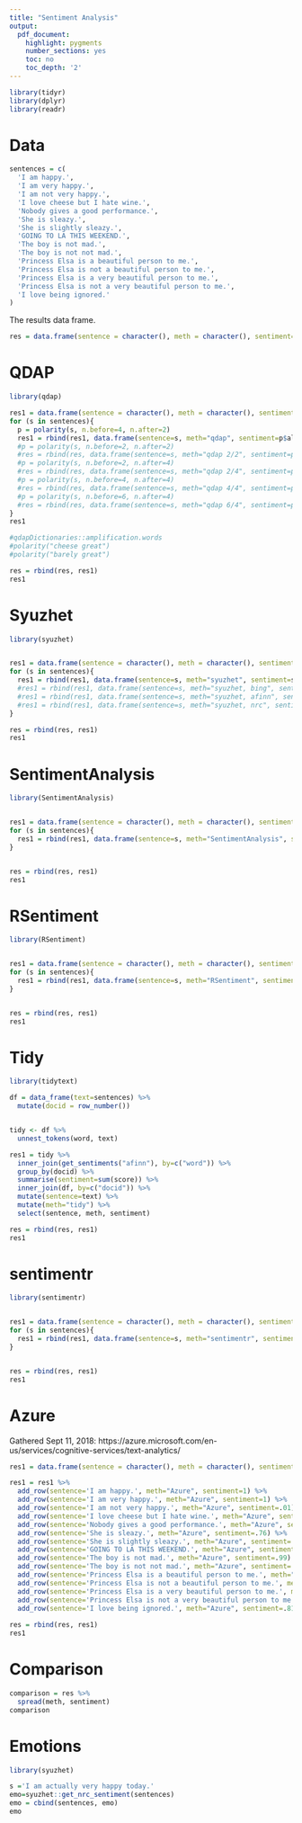 ---
title: "Sentiment Analysis"
output:
  pdf_document:
    highlight: pygments
    number_sections: yes
    toc: no
    toc_depth: '2'
---



```{r}
library(tidyr)
library(dplyr)
library(readr)
```

# Data

```{r}
sentences = c(
  'I am happy.',
  'I am very happy.',
  'I am not very happy.',
  'I love cheese but I hate wine.',
  'Nobody gives a good performance.',
  'She is sleazy.',
  'She is slightly sleazy.',
  'GOING TO LA THIS WEEKEND.',
  'The boy is not mad.',
  'The boy is not not mad.',
  'Princess Elsa is a beautiful person to me.',
  'Princess Elsa is not a beautiful person to me.',
  'Princess Elsa is a very beautiful person to me.',
  'Princess Elsa is not a very beautiful person to me.',
  'I love being ignored.'
)
```

The results data frame.

```{r}
res = data.frame(sentence = character(), meth = character(), sentiment=numeric())
```

# QDAP

```{r}
library(qdap)

res1 = data.frame(sentence = character(), meth = character(), sentiment=numeric())
for (s in sentences){
  p = polarity(s, n.before=4, n.after=2)
  res1 = rbind(res1, data.frame(sentence=s, meth="qdap", sentiment=p$all$polarity))
  #p = polarity(s, n.before=2, n.after=2)
  #res = rbind(res, data.frame(sentence=s, meth="qdap 2/2", sentiment=p$all$polarity))
  #p = polarity(s, n.before=2, n.after=4)
  #res = rbind(res, data.frame(sentence=s, meth="qdap 2/4", sentiment=p$all$polarity))
  #p = polarity(s, n.before=4, n.after=4)
  #res = rbind(res, data.frame(sentence=s, meth="qdap 4/4", sentiment=p$all$polarity))
  #p = polarity(s, n.before=6, n.after=4)
  #res = rbind(res, data.frame(sentence=s, meth="qdap 6/4", sentiment=p$all$polarity))
}
res1

#qdapDictionaries::amplification.words
#polarity("cheese great")
#polarity("barely great")

res = rbind(res, res1)
res1

```

# Syuzhet


```{r}
library(syuzhet)


res1 = data.frame(sentence = character(), meth = character(), sentiment=numeric())
for (s in sentences){
  res1 = rbind(res1, data.frame(sentence=s, meth="syuzhet", sentiment=syuzhet::get_sentiment(s)))
  #res1 = rbind(res1, data.frame(sentence=s, meth="syuzhet, bing", sentiment=syuzhet::get_sentiment(s, method="bing")))
  #res1 = rbind(res1, data.frame(sentence=s, meth="syuzhet, afinn", sentiment=syuzhet::get_sentiment(s, method="afinn")))
  #res1 = rbind(res1, data.frame(sentence=s, meth="syuzhet, nrc", sentiment=syuzhet::get_sentiment(s, method="nrc")))
}

res = rbind(res, res1)
res1
```

# SentimentAnalysis

```{r}
library(SentimentAnalysis)


res1 = data.frame(sentence = character(), meth = character(), sentiment=numeric())
for (s in sentences){
  res1 = rbind(res1, data.frame(sentence=s, meth="SentimentAnalysis", sentiment=SentimentAnalysis::analyzeSentiment(s)$SentimentGI))
}


res = rbind(res, res1)
res1
```

# RSentiment

```{r}
library(RSentiment)


res1 = data.frame(sentence = character(), meth = character(), sentiment=numeric())
for (s in sentences){
  res1 = rbind(res1, data.frame(sentence=s, meth="RSentiment", sentiment=RSentiment::calculate_sentiment(s)$sentiment))
}


res = rbind(res, res1)
res1
```

# Tidy

```{r}
library(tidytext)

df = data_frame(text=sentences) %>%
  mutate(docid = row_number())


tidy <- df %>% 
  unnest_tokens(word, text)

res1 = tidy %>%
  inner_join(get_sentiments("afinn"), by=c("word")) %>%
  group_by(docid) %>%
  summarise(sentiment=sum(score)) %>%
  inner_join(df, by=c("docid")) %>%
  mutate(sentence=text) %>%
  mutate(meth="tidy") %>%
  select(sentence, meth, sentiment)

res = rbind(res, res1)
res1
```


# sentimentr

```{r}
library(sentimentr)


res1 = data.frame(sentence = character(), meth = character(), sentiment=numeric())
for (s in sentences){
  res1 = rbind(res1, data.frame(sentence=s, meth="sentimentr", sentiment=sentimentr::sentiment(s)$sentiment))
}


res = rbind(res, res1)
res1
```



# Azure

Gathered Sept 11, 2018: https://azure.microsoft.com/en-us/services/cognitive-services/text-analytics/

```{r}
res1 = data.frame(sentence = character(), meth = character(), sentiment=numeric())

res1 = res1 %>%
  add_row(sentence='I am happy.', meth="Azure", sentiment=1) %>%
  add_row(sentence='I am very happy.', meth="Azure", sentiment=1) %>%
  add_row(sentence='I am not very happy.', meth="Azure", sentiment=.01) %>%
  add_row(sentence='I love cheese but I hate wine.', meth="Azure", sentiment=.15) %>%
  add_row(sentence='Nobody gives a good performance.', meth="Azure", sentiment=.87) %>%
  add_row(sentence='She is sleazy.', meth="Azure", sentiment=.76) %>%
  add_row(sentence='She is slightly sleazy.', meth="Azure", sentiment=.76) %>%
  add_row(sentence='GOING TO LA THIS WEEKEND.', meth="Azure", sentiment=.85) %>%
  add_row(sentence='The boy is not mad.', meth="Azure", sentiment=.99) %>%
  add_row(sentence='The boy is not not mad.', meth="Azure", sentiment=.26) %>%
  add_row(sentence='Princess Elsa is a beautiful person to me.', meth="Azure", sentiment=.92) %>%
  add_row(sentence='Princess Elsa is not a beautiful person to me.', meth="Azure", sentiment=.14) %>%
  add_row(sentence='Princess Elsa is a very beautiful person to me.', meth="Azure", sentiment=.92) %>%
  add_row(sentence='Princess Elsa is not a very beautiful person to me.', meth="Azure", sentiment=.14) %>%
  add_row(sentence='I love being ignored.', meth="Azure", sentiment=.81)
  
res = rbind(res, res1)
res1
```


# Comparison

```{r}
comparison = res %>%
  spread(meth, sentiment)
comparison
```


# Emotions


```{r}
library(syuzhet)

s ='I am actually very happy today.'
emo=syuzhet::get_nrc_sentiment(sentences)
emo = cbind(sentences, emo)
emo
```